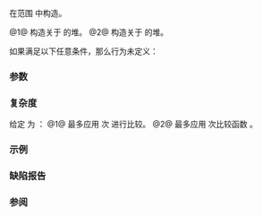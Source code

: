 {{cpp/title|make_heap}}
{{cpp/algorithm/navbar}}
{{dcl begin}}
{{dcl header|algorithm}}
{{dcl|num=1|notes={{mark constexpr since c++20}}|
template&lt; class RandomIt &gt;
void make_heap( RandomIt first, RandomIt last );
}}
{{dcl|num=2|notes={{mark constexpr since c++20}}|
template&lt; class RandomIt, class Compare &gt;
void make_heap( RandomIt first, RandomIt last, Compare comp );
}}
{{dcl end}}

在范围 {{range|first|last}} 中构造{{rlp|/#堆操作|堆}}。

@1@ 构造关于 {{rev inl|until=c++20|{{c/core|operator&lt;}}}}{{rev inl|since=c++20|{{c|std::less{}&lt;!----&gt;}}}} 的堆。
@2@ 构造关于 {{c|comp}} 的堆。

如果满足以下任意条件，那么行为未定义：
{{rev begin}}
{{rev|until=c++11|
* {{c|*first}} 的类型不{{named req|Swappable}}。
}}
{{rev|since=c++11|
* {{tt|RandomIt}} 不{{named req|ValueSwappable}}。
* {{c|*first}} 的类型不{{named req|MoveConstructible}}。
* {{c|*first}} 的类型不{{named req|MoveAssignable}}。
}}
{{rev end}}

===参数===
{{par begin}}
{{par range|3=构造二叉堆的}}
{{par cmp|comp|p1=RandomIt}} 
{{par hreq}}
{{par req named|RandomIt|RandomAccessIterator}}
{{par req named|Compare|Compare}}
{{par end}}

===复杂度===
给定 {{mathjax-or|\(\scriptsize N\)|N}} 为 {{c|std::distance(first, last)}}：
@1@ 最多应用 {{mathjax-or|\(\scriptsize 3N\)|3N}} 次 {{rev inl|until=c++20|{{c/core|operator&lt;}}}}{{rev inl|since=c++20|{{c|std::less{}&lt;!----&gt;}}}} 进行比较。
@2@ 最多应用 {{mathjax-or|\(\scriptsize 3N\)|3N}} 次比较函数 {{c|comp}}。

===示例===
{{example
|
|code=
#include &lt;algorithm&gt;
#include &lt;functional&gt;
#include &lt;iostream&gt;
#include &lt;string_view&gt;
#include &lt;vector&gt;

void print(std::string_view text, const std::vector&lt;int&gt;&amp; v = {})
{
    std::cout &lt;&lt; text &lt;&lt; "：";
    for (const auto&amp; e : v)
        std::cout &lt;&lt; e &lt;&lt; ' ';
    std::cout &lt;&lt; '\n';
}

int main()
{
    print("最大堆");
    
    std::vector&lt;int&gt; v{3, 2, 4, 1, 5, 9};
    print("一开始，v", v);
    
    std::make_heap(v.begin(), v.end());
    print("make_heap 后，v", v);
    
    std::pop_heap(v.begin(), v.end());
    print("pop_heap 后，v", v);
    
    auto top = v.back();
    v.pop_back();
    print("之前的顶端元素", {top});
    print("移除之前的顶端元素后，v", v);
    
    print("\n最小堆");
    
    std::vector&lt;int&gt; v1{3, 2, 4, 1, 5, 9};
    print("一开始，v1", v1);
    
    std::make_heap(v1.begin(), v1.end(), std::greater&lt;&gt;{});
    print("make_heap 后，v1", v1);
    
    std::pop_heap(v1.begin(), v1.end(), std::greater&lt;&gt;{});
    print("pop_heap 后，v1", v1);
    
    auto top1 = v1.back();
    v1.pop_back();
    print("之前的顶端元素", {top1});
    print("移除之前的顶端元素后，v1", v1);
}
|output=
最大堆：
一开始，v：3 2 4 1 5 9
make_heap 后，v：9 5 4 1 2 3
pop_heap 后，v：5 3 4 1 2 9
之前的顶端元素：9
移除之前的顶端元素后，v：5 3 4 1 2

最小堆：
一开始，v1：3 2 4 1 5 9
make_heap 后，v1：1 2 4 3 5 9
pop_heap 后，v1：2 3 4 9 5 1
之前的顶端元素：1
移除之前的顶端元素后，v1：2 3 4 9 5
}}

===缺陷报告===
{{dr list begin}}
{{dr list item|wg=lwg|dr=3032|std=C++98|before={{range|first|last}} 的元素不需要可交换|after=需要}}
{{dr list end}}

===参阅===
{{dsc begin}}
{{dsc inc|cpp/algorithm/dsc is_heap}}
{{dsc inc|cpp/algorithm/dsc is_heap_until}}
{{dsc inc|cpp/algorithm/dsc push_heap}}
{{dsc inc|cpp/algorithm/dsc pop_heap}}
{{dsc inc|cpp/algorithm/dsc sort_heap}}
{{dsc inc|cpp/container/dsc priority_queue}}
{{dsc inc|cpp/algorithm/ranges/dsc make_heap}}
{{dsc end}}

{{langlinks|de|en|es|fr|it|ja|pt|ru}}